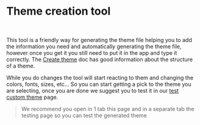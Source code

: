 
# Theme creation tool

<UiLineSeparator />
<br />

This tool is a friendly way for generating the theme file helping you to add the information you need and automatically generating
the theme file, however once you get it you still need to put it in the app and type it correctly. The [Create theme](./create-theme) doc has good information about the structure of a theme.

While you do changes the tool will start reacting to them and changing the colors, fonts, sizes, etc... So you can start getting a pick to the theme you are selecting, once you are done we suggest you to test it in our [test custom theme](./test-custom-theme) page.

> We recommend you open in 1 tab this page and in a separate tab the testing page so you can test the generated theme

<CreateTheme />
